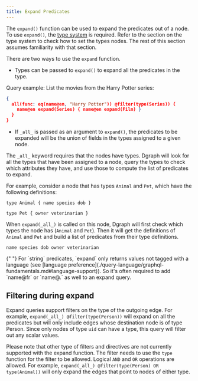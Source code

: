 ```yaml
---
title: Expand Predicates
---
```


The `expand()` function can be used to expand the predicates out of a node. To
use `expand()`, the [type system](./dql-schema) is required. Refer to the
section on the type system to check how to set the types nodes. The rest of this
section assumes familiarity with that section.

There are two ways to use the `expand` function.

- Types can be passed to `expand()` to expand all the predicates in the type.

Query example: List the movies from the Harry Potter series:

```json
{
  all(func: eq(name@en, "Harry Potter")) @filter(type(Series)) {
    name@en expand(Series) { name@en expand(Film) }
  }
}
```

- If `_all_` is passed as an argument to `expand()`, the predicates to be
  expanded will be the union of fields in the types assigned to a given node.

The `_all_` keyword requires that the nodes have types. Dgraph will look for all
the types that have been assigned to a node, query the types to check which
attributes they have, and use those to compute the list of predicates to expand.

For example, consider a node that has types `Animal` and `Pet`, which have the
following definitions:

```
type Animal { name species dob }

type Pet { owner veterinarian }
```

When `expand(_all_)` is called on this node, Dgraph will first check which types
the node has (`Animal` and `Pet`). Then it will get the definitions of `Animal`
and `Pet` and build a list of predicates from their type definitions.

```
name species dob owner veterinarian
```

<Note>
  {" "}
  For `string` predicates, `expand` only returns values not tagged with a
  language (see [language
  preference](./query-language/graphql-fundamentals.md#language-support)). So
  it's often required to add `name@fr` or `name@.` as well to an expand query.
</Note>

## Filtering during expand

Expand queries support filters on the type of the outgoing edge. For example,
`expand(_all_) @filter(type(Person))` will expand on all the predicates but will
only include edges whose destination node is of type Person. Since only nodes of
type `uid` can have a type, this query will filter out any scalar values.

Please note that other type of filters and directives are not currently
supported with the expand function. The filter needs to use the `type` function
for the filter to be allowed. Logical `AND` and `OR` operations are allowed. For
example, `expand(_all_) @filter(type(Person) OR type(Animal))` will only expand
the edges that point to nodes of either type.

```

```
